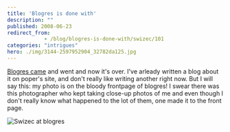 ```yaml
---
title: 'Blogres is done with'
description: ""
published: 2008-06-23
redirect_from: 
            - /blog/blogres-is-done-with/swizec/101
categories: "intrigues"
hero: ./img/3144-2597952904_32782da125.jpg
---
```

[Blogres came](http://swizec.com/index.php/mode=news/id=329) and went and now it&#x27;s over. I&#x27;ve arleady written a blog about it on poper&#x27;s site, and don&#x27;t really like writing another right now. But I will say this: my photo is on the bloody frontpage of blogres! I swear there was this photographer who kept taking close-up photos of me and even though I don&#x27;t really know what happened to the lot of them, one made it to the front page.

![Swizec at blogres](./img/3144-2597952904_32782da125.jpg "Swizec at blogres")
